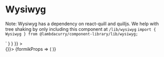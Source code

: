 
<Meta title="Components/Wysiwyg" component={Wysiwyg} />

# Wysiwyg

Note: Wysiwyg has a dependency on react-quill and quilljs. We help with tree shaking by only including this component at `/lib/wysiwyg`
`import { Wysiwyg } from @lambdacurry/component-library/lib/wysiwyg;`

<Canvas>
  <Story
    name="Wysiwyg"
    parameters={{
      docs: {
        source: {
          code: dedent`
          <Wysiwyg formikProps={formikProps} value={formikProps.values.example} name="example" characterLimit={2000} />`
        }
      }
    }}
  >
    <div className="input-form-story">
      <Form initialValues={{ example: '' }} onSubmit={() => {}}>
        {formikProps => (
          <Wysiwyg formikProps={formikProps} value={formikProps.values.example} name="example" characterLimit={2000} />
        )}
      </Form>
    </div>
  </Story>
  <ArgsTable of={Wysiwyg} />
</Canvas>
